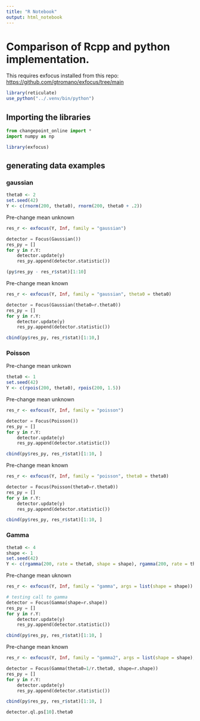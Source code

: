 ```yaml
---
title: "R Notebook"
output: html_notebook
---
```


# Comparison of Rcpp and python implementation.

This requires exfocus installed from this repo: <https://github.com/gtromano/exfocus/tree/main>

```r
library(reticulate)
use_python("../.venv/bin/python")
```

## Importing the libraries

```python
from changepoint_online import *
import numpy as np
```

```r
library(exfocus)
```

## generating data examples

### gaussian

```r
theta0 <- 2
set.seed(42)
Y <- c(rnorm(200, theta0), rnorm(200, theta0 + .2))
```

Pre-change mean unknown

```r
res_r <- exfocus(Y, Inf, family = "gaussian")
```

```python
detector = Focus(Gaussian())
res_py = []
for y in r.Y:
    detector.update(y)
    res_py.append(detector.statistic())
```

```r
(py$res_py - res_r$stat)[1:10]
```

Pre-change mean known

```r
res_r <- exfocus(Y, Inf, family = "gaussian", theta0 = theta0)
```

```python
detector = Focus(Gaussian(theta0=r.theta0))
res_py = []
for y in r.Y:
    detector.update(y)
    res_py.append(detector.statistic())
```

```r
cbind(py$res_py, res_r$stat)[1:10,]
```

### Poisson

Pre-change mean unkown
```r
theta0 <- 1
set.seed(42)
Y <- c(rpois(200, theta0), rpois(200, 1.5))
```

Pre-change mean unknown

```r
res_r <- exfocus(Y, Inf, family = "poisson")
```

```python
detector = Focus(Poisson())
res_py = []
for y in r.Y:
    detector.update(y)
    res_py.append(detector.statistic())
```

```r
cbind(py$res_py, res_r$stat)[1:10, ]
```

Pre-change mean known

```r
res_r <- exfocus(Y, Inf, family = "poisson", theta0 = theta0)
```

```python
detector = Focus(Poisson(theta0=r.theta0))
res_py = []
for y in r.Y:
    detector.update(y)
    res_py.append(detector.statistic())
```

```r
cbind(py$res_py, res_r$stat)[1:10, ]
```

### Gamma
```r
theta0 <- 4
shape <- 1
set.seed(42)
Y <- c(rgamma(200, rate = theta0, shape = shape), rgamma(200, rate = theta0 + 1, shape = shape))
```

Pre-change mean uknown

```r
res_r <- exfocus(Y, Inf, family = "gamma", args = list(shape = shape))
```


```python
# testing call to gamma
detector = Focus(Gamma(shape=r.shape))
res_py = []
for y in r.Y:
    detector.update(y)
    res_py.append(detector.statistic())
```

```r
cbind(py$res_py, res_r$stat)[1:10, ]
```

Pre-change mean known

```r
res_r <- exfocus(Y, Inf, family = "gamma2", args = list(shape = shape), theta0 = 1/theta0)
```

```python
detector = Focus(Gamma(theta0=1/r.theta0, shape=r.shape))
res_py = []
for y in r.Y:
    detector.update(y)
    res_py.append(detector.statistic())
```

```r
cbind(py$res_py, res_r$stat)[1:10, ]
```
```python
detector.ql.ps[10].theta0
```

